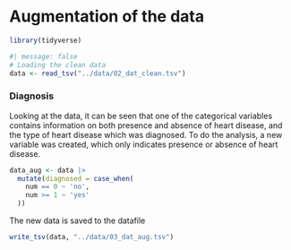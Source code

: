 # Augmentation of the data
```r
library(tidyverse)
```

```r
#| message: false
# Loading the clean data
data <- read_tsv("../data/02_dat_clean.tsv")
```

### Diagnosis
Looking at the data, it can be seen that one of the categorical variables contains information on both presence and absence of heart disease, and the type of heart disease which was diagnosed. To do the analysis, a new variable was created, which only indicates presence or absence of heart disease. 

```r
data_aug <- data |> 
  mutate(diagnosed = case_when(
    num == 0 ~ 'no',
    num >= 1 ~ 'yes'
  ))

```

The new data is saved to the datafile
```r
write_tsv(data, "../data/03_dat_aug.tsv")
```



